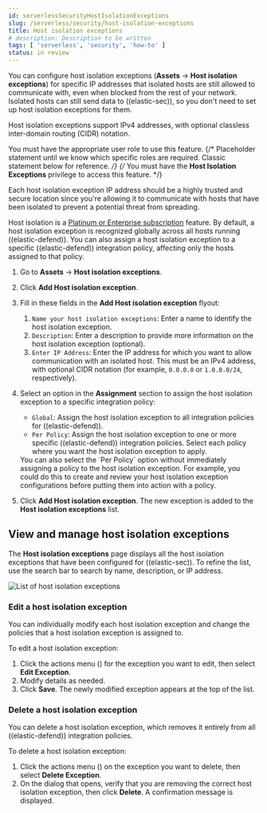 ```yaml
---
id: serverlessSecurityHostIsolationExceptions
slug: /serverless/security/host-isolation-exceptions
title: Host isolation exceptions
# description: Description to be written
tags: [ 'serverless', 'security', 'how-to' ]
status: in review
---
```


<div id="host-isolation-exceptions"></div>

You can configure host isolation exceptions (**Assets** -> **Host isolation exceptions**) for specific IP addresses that <DocLink id="serverlessSecurityHostIsolationOv">isolated hosts</DocLink> are still allowed to communicate with, even when blocked from the rest of your network. Isolated hosts can still send data to ((elastic-sec)), so you don't need to set up host isolation exceptions for them.

Host isolation exceptions support IPv4 addresses, with optional classless inter-domain routing (CIDR) notation.

<DocCallOut title="Requirements">

You must have the appropriate user role to use this feature.
{/* Placeholder statement until we know which specific roles are required. Classic statement below for reference. */}
{/* You must have the **Host Isolation Exceptions** <DocLink id="serverlessSecurityEndpointManagementReq">privilege</DocLink> to access this feature. */}

</DocCallOut>

<DocCallOut title="Important" color="warning">
Each host isolation exception IP address should be a highly trusted and secure location since you're allowing it to communicate with hosts that have been isolated to prevent a potential threat from spreading.
</DocCallOut>

Host isolation is a [Platinum or Enterprise subscription](https://www.elastic.co/pricing) feature. By default, a host isolation exception is recognized globally across all hosts running ((elastic-defend)). You can also assign a host isolation exception to a specific ((elastic-defend)) integration policy, affecting only the hosts assigned to that policy.

1. Go to **Assets** -> **Host isolation exceptions**.
1. Click **Add Host isolation exception**.
1. Fill in these fields in the **Add Host isolation exception** flyout:
    1. `Name your host isolation exceptions`: Enter a name to identify the host isolation exception.
    1. `Description`: Enter a description to provide more information on the host isolation exception (optional).
    1. `Enter IP Address`: Enter the IP address for which you want to allow communication with an isolated host. This must be an IPv4 address, with optional CIDR notation (for example, `0.0.0.0` or `1.0.0.0/24`, respectively).
1. Select an option in the **Assignment** section to assign the host isolation exception to a specific integration policy:

    * `Global`: Assign the host isolation exception to all integration policies for ((elastic-defend)).
    * `Per Policy`: Assign the host isolation exception to one or more specific ((elastic-defend)) integration policies. Select each policy where you want the host isolation exception to apply.
    <DocCallOut title="Note">
    You can also select the `Per Policy` option without immediately assigning a policy to the host isolation exception. For example, you could do this to create and review your host isolation exception configurations before putting them into action with a policy.
    </DocCallOut>
1. Click **Add Host isolation exception**. The new exception is added to the **Host isolation exceptions** list.

<div id="manage-host-isolation-exceptions"></div>

## View and manage host isolation exceptions

The **Host isolation exceptions** page displays all the host isolation exceptions that have been configured for ((elastic-sec)). To refine the list, use the search bar to search by name, description, or IP address.

![List of host isolation exceptions](../images/host-isolation-exceptions/-management-admin-host-isolation-exceptions-ui.png)

<div id="edit-host-isolation-exception"></div>

### Edit a host isolation exception
You can individually modify each host isolation exception and change the policies that a host isolation exception is assigned to.

To edit a host isolation exception:

1. Click the actions menu (<DocIcon type="boxesHorizontal" title="Actions menu icon" />) for the exception you want to edit, then select **Edit Exception**.
1. Modify details as needed.
1. Click **Save**. The newly modified exception appears at the top of the list.

<div id="delete-host-isolation-exception"></div>

### Delete a host isolation exception
You can delete a host isolation exception, which removes it entirely from all ((elastic-defend)) integration policies.

To delete a host isolation exception:

1. Click the actions menu (<DocIcon type="boxesHorizontal" title="Actions menu icon" />) on the exception you want to delete, then select **Delete Exception**.
1. On the dialog that opens, verify that you are removing the correct host isolation exception, then click **Delete**. A confirmation message is displayed.

